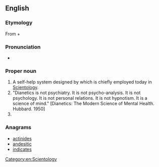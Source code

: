 ==English==

===Etymology===
From {{term|διά||through|tr=dia|lang=grc|sc=polytonic}} + {{term|νοῦς||mind|tr=nous|lang=grc|sc=polytonic}}

===Pronunciation===
* {{a|UK}} {{IPA|/daɪəˈnɛtɪks/}}

===Proper noun===
{{en-proper noun}}

# A self-help system designed by {{w|L. Ron Hubbard}} which is chiefly employed today in [[Scientology]].
# "Dianetics is not psychiatry. It is not psycho-analysis.  It is not psychology. It is not personal relations.  It is not hypnotism.  It is a science of mind." [Dianetics: The Modern Science of Mental Health. Hubbard. 1950]
#

===Anagrams===
* [[actinides#English|actinides]]
* [[andesitic#English|andesitic]]
* [[indicates#English|indicates]]

[[Category:en:Scientology]]